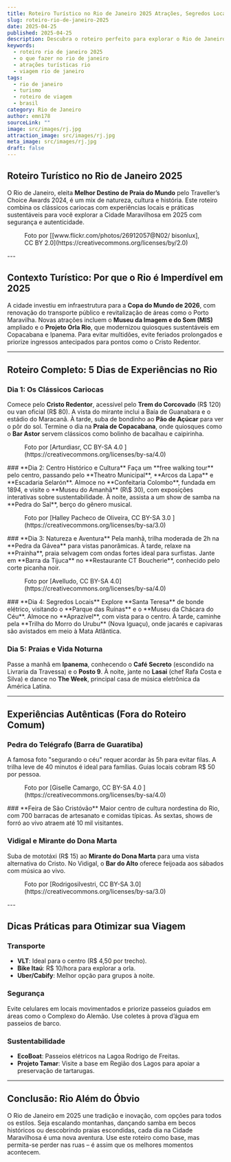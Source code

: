```yaml
---
title: Roteiro Turístico no Rio de Janeiro 2025 Atrações, Segredos Locais e Dicas Práticas
slug: roteiro-rio-de-janeiro-2025
date: 2025-04-25
published: 2025-04-25
description: Descubra o roteiro perfeito para explorar o Rio de Janeiro em 2025, com atrações clássicas, experiências autênticas e segredos locais. Planeje sua viagem com dicas de transporte, segurança e sustentabilidade.
keywords:
  - roteiro rio de janeiro 2025
  - o que fazer no rio de janeiro
  - atrações turísticas rio
  - viagem rio de janeiro
tags:
  - rio de janeiro
  - turismo
  - roteiro de viagem
  - brasil
category: Rio de Janeiro
author: emn178
sourceLink: ""
image: src/images/rj.jpg
attraction_image: src/images/rj.jpg
meta_image: src/images/rj.jpg
draft: false
---
```

## Roteiro Turístico no Rio de Janeiro 2025
O Rio de Janeiro, eleita **Melhor Destino de Praia do Mundo** pelo Traveller’s Choice Awards 2024, é um mix de natureza, cultura e história. Este roteiro combina os clássicos cariocas com experiências locais e práticas sustentáveis para você explorar a Cidade Maravilhosa em 2025 com segurança e autenticidade.
  <figure>
  <OptimizedImage 
    src="/images/rio2025/copacabana.jpg" 
    alt="Praia de copacabana" 
    width={1280} 
    height={400} 
  />
  <figcaption>
    Foto por [[www.flickr.com/photos/26912057@N02/ bisonlux], CC BY 2.0](https://creativecommons.org/licenses/by/2.0)
  </figcaption>
  </figure>
---

## Contexto Turístico: Por que o Rio é Imperdível em 2025

A cidade investiu em infraestrutura para a **Copa do Mundo de 2026**, com renovação do transporte público e revitalização de áreas como o Porto Maravilha. Novas atrações incluem o **Museu da Imagem e do Som (MIS)** ampliado e o **Projeto Orla Rio**, que modernizou quiosques sustentáveis em Copacabana e Ipanema. Para evitar multidões, evite feriados prolongados e priorize ingressos antecipados para pontos como o Cristo Redentor.

---

## Roteiro Completo: 5 Dias de Experiências no Rio

### **Dia 1: Os Clássicos Cariocas**  
Comece pelo **Cristo Redentor**, acessível pelo **Trem do Corcovado** (R\$ 120) ou van oficial (R\$ 80). A vista do mirante inclui a Baía de Guanabara e o estádio do Maracanã. À tarde, suba de bondinho ao **Pão de Açúcar** para ver o pôr do sol. Termine o dia na **Praia de Copacabana**, onde quiosques como o **Bar Astor** servem clássicos como bolinho de bacalhau e caipirinha.
  <figure>
  <OptimizedImage 
    src="/images/rio2025/cristo.jpg" 
    alt="Cristo Redentor" 
    width={1280} 
    height={500} 
  />
  <figcaption>
    Foto por [Arturdiasr, CC BY-SA 4.0 ](https://creativecommons.org/licenses/by-sa/4.0)
  </figcaption>
  </figure>
### **Dia 2: Centro Histórico e Cultura**  
Faça um **free walking tour** pelo centro, passando pelo **Theatro Municipal**, **Arcos da Lapa** e **Escadaria Selarón**. Almoce no **Confeitaria Colombo**, fundada em 1894, e visite o **Museu do Amanhã** (R\$ 30), com exposições interativas sobre sustentabilidade. À noite, assista a um show de samba na **Pedra do Sal**, berço do gênero musical.
  <figure>
  <OptimizedImage 
    src="/images/rio2025/lapa.jpg" 
    alt="Arco da Lapa" 
    width={1280} 
    height={500} 
  />
  <figcaption>
    Foto por [Halley Pacheco de Oliveira, CC BY-SA 3.0 ](https://creativecommons.org/licenses/by-sa/3.0)
  </figcaption>
  </figure>
### **Dia 3: Natureza e Aventura**  
Pela manhã, trilha moderada de 2h na **Pedra da Gávea** para vistas panorâmicas. À tarde, relaxe na **Prainha**, praia selvagem com ondas fortes ideal para surfistas. Jante em **Barra da Tijuca** no **Restaurante CT Boucherie**, conhecido pelo corte picanha noir.
  <figure>
  <OptimizedImage 
    src="/images/rio2025/pedra.jpg" 
    alt="Pedra da Gávea" 
    width={1280} 
    height={500} 
  />
  <figcaption>
    Foto por [Avelludo, CC BY-SA 4.0](https://creativecommons.org/licenses/by-sa/4.0)
  </figcaption>
  </figure>
### **Dia 4: Segredos Locais**  
Explore **Santa Teresa** de bonde elétrico, visitando o **Parque das Ruínas** e o **Museu da Chácara do Céu**. Almoce no **Aprazível**, com vista para o centro. À tarde, caminhe pela **Trilha do Morro do Urubu** (Nova Iguaçu), onde jacarés e capivaras são avistados em meio à Mata Atlântica.

### **Dia 5: Praias e Vida Noturna**  
Passe a manhã em **Ipanema**, conhecendo o **Café Secreto** (escondido na Livraria da Travessa) e o **Posto 9**. À noite, jante no **Lasai** (chef Rafa Costa e Silva) e dance no **The Week**, principal casa de música eletrônica da América Latina.

---

## Experiências Autênticas (Fora do Roteiro Comum)

### **Pedra do Telégrafo (Barra de Guaratiba)**  
A famosa foto "segurando o céu" requer acordar às 5h para evitar filas. A trilha leve de 40 minutos é ideal para famílias. Guias locais cobram R\$ 50 por pessoa.
  <figure>
  <OptimizedImage 
    src="/images/rio2025/telegrafo.jpg" 
    alt="Vista da Pedra do Telégrafo - Barra de Guaratiba" 
    width={1280} 
    height={500} 
  />
  <figcaption>
    Foto por [Giselle Camargo, CC BY-SA 4.0 ](https://creativecommons.org/licenses/by-sa/4.0)
  </figcaption>
  </figure>
### **Feira de São Cristóvão**  
Maior centro de cultura nordestina do Rio, com 700 barracas de artesanato e comidas típicas. Às sextas, shows de forró ao vivo atraem até 10 mil visitantes.

### **Vidigal e Mirante do Dona Marta**  
Suba de mototáxi (R\$ 15) ao **Mirante do Dona Marta** para uma vista alternativa do Cristo. No Vidigal, o **Bar do Alto** oferece feijoada aos sábados com música ao vivo.
  <figure>
  <OptimizedImage 
    src="/images/rio2025/donamarta.jpg" 
    alt="Cristo redentor visto do Mirante Dona Marta" 
    width={1280} 
    height={500} 
  />
  <figcaption>
    Foto por [Rodrigosilvestri, CC BY-SA 3.0](https://creativecommons.org/licenses/by-sa/3.0)
  </figcaption>
  </figure>
---

## Dicas Práticas para Otimizar sua Viagem

### **Transporte**  
- **VLT**: Ideal para o centro (R\$ 4,50 por trecho).  
- **Bike Itaú**: R\$ 10/hora para explorar a orla.  
- **Uber/Cabify**: Melhor opção para grupos à noite.

### **Segurança**  
Evite celulares em locais movimentados e priorize passeios guiados em áreas como o Complexo do Alemão. Use coletes à prova d’água em passeios de barco.

### **Sustentabilidade**  
- **EcoBoat**: Passeios elétricos na Lagoa Rodrigo de Freitas.  
- **Projeto Tamar**: Visite a base em Região dos Lagos para apoiar a preservação de tartarugas.

---

## Conclusão: Rio Além do Óbvio  
O Rio de Janeiro em 2025 une tradição e inovação, com opções para todos os estilos. Seja escalando montanhas, dançando samba em becos históricos ou descobrindo praias escondidas, cada dia na Cidade Maravilhosa é uma nova aventura. Use este roteiro como base, mas permita-se perder nas ruas – é assim que os melhores momentos acontecem.
